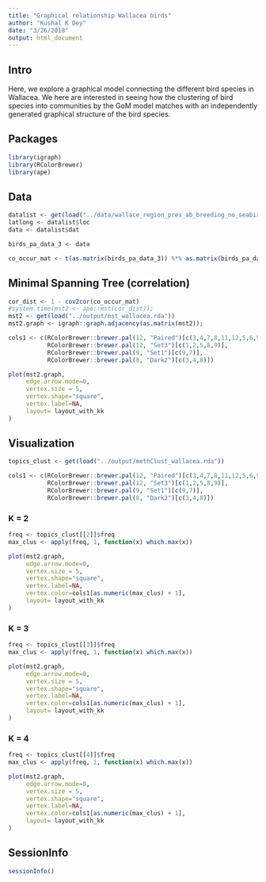 ```yaml
---
title: "Graphical relationship Wallacea birds"
author: "Kushal K Dey"
date: "3/26/2018"
output: html_document
---
```


## Intro

Here, we explore a graphical model connecting the different bird species in Wallacea.
We here are interested in seeing how the clustering of bird species into communities 
by the GoM model matches with an independently generated graphical structure of the bird species. 

## Packages

```r
library(igraph)
library(RColorBrewer)
library(ape)
```


## Data

```r
datalist <- get(load("../data/wallace_region_pres_ab_breeding_no_seabirds.rda"))
latlong <- datalist$loc
data <- datalist$dat
```

```r
birds_pa_data_3 <- data
```

```r
co_occur_mat <- t(as.matrix(birds_pa_data_3)) %*% as.matrix(birds_pa_data_3)
```

## Minimal Spanning Tree (correlation)

```r
cor_dist <- 1 - cov2cor(co_occur_mat)
#system.time(mst2 <- ape::mst(cor_dist));
mst2 <- get(load("../output/mst_wallacea.rda"))
mst2.graph <- igraph::graph.adjacency(as.matrix(mst2));

cols1 <- c(RColorBrewer::brewer.pal(12, "Paired")[c(3,4,7,8,11,12,5,6,9,10)],
           RColorBrewer::brewer.pal(12, "Set3")[c(1,2,5,8,9)],
           RColorBrewer::brewer.pal(9, "Set1")[c(9,7)],
           RColorBrewer::brewer.pal(8, "Dark2")[c(3,4,8)])

plot(mst2.graph,
     edge.arrow.mode=0,
     vertex.size = 5,
     vertex.shape="square",
     vertex.label=NA,
     layout= layout_with_kk
)
```

## Visualization

```r
topics_clust <- get(load("../output/methClust_wallacea.rda"))
```

```r

cols1 <- c(RColorBrewer::brewer.pal(12, "Paired")[c(3,4,7,8,11,12,5,6,9,10)],
           RColorBrewer::brewer.pal(12, "Set3")[c(1,2,5,8,9)],
           RColorBrewer::brewer.pal(9, "Set1")[c(9,7)],
           RColorBrewer::brewer.pal(8, "Dark2")[c(3,4,8)])
```

### K = 2

```r
freq <- topics_clust[[2]]$freq
max_clus <- apply(freq, 1, function(x) which.max(x))

plot(mst2.graph,
     edge.arrow.mode=0,
     vertex.size = 5,
     vertex.shape="square",
     vertex.label=NA,
     vertex.color=cols1[as.numeric(max_clus) + 1],
     layout= layout_with_kk
)

```

### K = 3

```r
freq <- topics_clust[[3]]$freq
max_clus <- apply(freq, 1, function(x) which.max(x))

plot(mst2.graph,
     edge.arrow.mode=0,
     vertex.size = 5,
     vertex.shape="square",
     vertex.label=NA,
     vertex.color=cols1[as.numeric(max_clus) + 1],
     layout= layout_with_kk
)

```

### K = 4

```r
freq <- topics_clust[[4]]$freq
max_clus <- apply(freq, 1, function(x) which.max(x))

plot(mst2.graph,
     edge.arrow.mode=0,
     vertex.size = 5,
     vertex.shape="square",
     vertex.label=NA,
     vertex.color=cols1[as.numeric(max_clus) + 1],
     layout= layout_with_kk
)

```

## SessionInfo

```r
sessionInfo()
```




